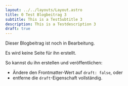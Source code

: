 ```yaml
---
layout: ../../layouts/Layout.astro
title: 0 Test Blogbeitrag 3
subtitle: This is a TestSubtitle 3
description: This is a Testdescription 3
draft: true
---
```


Dieser Blogbeitrag ist noch in Bearbeitung.

Es wird keine Seite für ihn erstellt.

So kannst du ihn erstellen und veröffentlichen:

- Ändere den Frontmatter-Wert auf `draft: false`, oder
- entferne die `draft`-Eigenschaft vollständig.